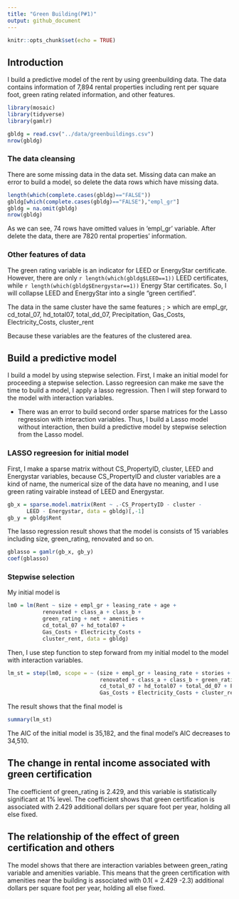 ```yaml
---
title: "Green Building(P#1)"
output: github_document
---
```


```r
knitr::opts_chunk$set(echo = TRUE)
```

## Introduction

I build a predictive model of the rent by using greenbuilding data.
The data contains information of 7,894 rental properties including rent per square foot, green rating related information, and other features.

```r
library(mosaic)
library(tidyverse)
library(gamlr) 
```
```r
gbldg = read.csv("../data/greenbuildings.csv")
nrow(gbldg)
```

### The data cleansing

There are some missing data in the data set. Missing data can make an error to build a model, so delete the data rows which have missing data.

```r
length(which(complete.cases(gbldg)=="FALSE")) 
gbldg[which(complete.cases(gbldg)=="FALSE"),"empl_gr"]
gbldg = na.omit(gbldg)
nrow(gbldg)
```

As we can see, 74 rows have omitted values in 'empl_gr' variable. After delete the data, there are 7820 rental properties' information.

### Other features of data

The green rating variable is an indicator for LEED or EnergyStar certificate. However, there are only `r length(which(gbldg$LEED==1)) ` LEED certificates, while `r length(which(gbldg$Energystar==1)) ` Energy Star certificates. So, I will collapse LEED and EnergyStar into a single "green certified".

The data in the same cluster have the same features ; 
> which are empl_gr, cd_total_07, hd_total07, total_dd_07, Precipitation, Gas_Costs, Electricity_Costs, cluster_rent 

Because these variables are the features of the clustered area.

## Build a predictive model

I build a model by using stepwise selection. 
First, I make an initial model for proceeding a stepwise selection.
Lasso regreesion can make me save the time to build a model, I apply a lasso regression. Then I will step forward to the model with interaction variables.

+ There was an error to build second order sparse matrices for the Lasso regression with interaction variables. Thus, I build a Lasso model without interaction, then build a predictive model by stepwise selection from the Lasso model.

### LASSO regreesion for initial model

First, I make a sparse matrix without CS_PropertyID, cluster, LEED and Energystar variables, because CS_PropertyID and cluster variables are a kind of name, the numerical size of the data have no meaning, and I use green rating vairable instead of LEED and Energystar.

```r
gb_x = sparse.model.matrix(Rent ~ .-CS_PropertyID - cluster - 
      LEED - Energystar, data = gbldg)[,-1]
gb_y = gbldg$Rent
```

The lasso regression result shows that the model is consists of 15 variables including size, green_rating, renovated and so on.

```r
gblasso = gamlr(gb_x, gb_y)
coef(gblasso)
```

### Stepwise selection

My initial model is

```r
lm0 = lm(Rent ~ size + empl_gr + leasing_rate + age +
           renovated + class_a + class_b +
           green_rating + net + amenities + 
           cd_total_07 + hd_total07 +
           Gas_Costs + Electricity_Costs + 
           cluster_rent, data = gbldg)
```

Then, I use step function to step forward from my initial model to the model with interaction variables.

```r
lm_st = step(lm0, scope = ~ (size + empl_gr + leasing_rate + stories + age + 
                             renovated + class_a + class_b + green_rating + net + amenities +
                             cd_total_07 + hd_total07 + total_dd_07 + Precipitation + 
                             Gas_Costs + Electricity_Costs + cluster_rent)^2)

```

The result shows that the final model is 
```r
summary(lm_st)
```

The AIC of the initial model is 35,182, and the final model's AIC decreases to 34,510.

## The change in rental income associated with green certification

The coefficient of green_rating is 2.429, and this variable is statistically significant at 1% level. 
The coefficient shows that green certification is associated with 2.429 additional dollars per square foot per year, holding all else fixed.

## The relationship of the effect of green certification and others

The model shows that there are interaction variables between green_rating variable and amenities variable. This means that the green certification with amenities near the building is associated with 0.1( = 2.429 -2.3) additional dollars per square foot per year, holding all else fixed.


